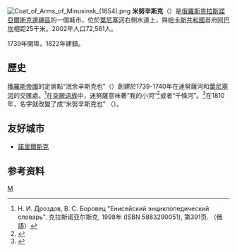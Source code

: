 [[File:Coat_of_Arms_of_Minusinsk_(1854).png|right]]
'''米努辛斯克'''（{{lang|ru|Минуси́нск}}）是[[俄羅斯|俄羅斯]][[克拉斯諾亞爾斯克邊疆區|克拉斯諾亞爾斯克邊疆區]]的一個城市，位於[[葉尼塞河|葉尼塞河]]右側水道上，與[[哈卡斯共和國|哈卡斯共和國]]首府[[阿巴坎|阿巴坎]]相距25千米。2002年人口72,561人。

1739年開埠，1822年建鎮。

==歷史==
[[俄羅斯帝國|俄羅斯帝國]]的定居點“泯余辛斯克也”（{{lang|ru|Минюсинское}}）創建於1739-1740年在迷努薩河和[[葉尼塞河|葉尼塞河]]的交匯處。<ref name="History01">Н. И. Дроздов, В. С. Боровец "Енисейский энциклопедический словарь". 克拉斯诺亚尔斯克,  1998年 (ISBN 5883290051), 第391页. （俄語）</ref>在[[突厥语族|突厥语族]]中，迷努薩意味著“我的小河”<ref>{{cite web|script-title=ru:Мой Красноярск|trans_title=My Krasnoyarsk|url=http://region.krasu.ru/cities/minusinsk|publisher=[[克拉斯诺亚尔斯克|克拉斯诺亚尔斯克]] Administration/[[西伯利亚联邦大学|西伯利亚联邦大学]] Internet Center|language=ru|accessdate=2009-08-24}}</ref>或者“千條河”。<ref>{{cite web|script-title=ru:Минусинск|trans_title=Minusinsk|url=http://rfdata.al.ru/auto/city/13/559.HTM|publisher=Народная энциклопедия городов и регионов России (俄羅斯城市與地區的人民百料全書)|language=ru|accessdate=2009-08-24}}</ref>在1810年，名字就改變了成“米努辛斯克也” （{{lang|ru|Минусинское}}）。

==友好城市==
* {{RUS}}[[諾里爾斯克|諾里爾斯克]] 

== 参考资料 ==
{{Reflist|colwidth=30em}}

{{coord|53|42|N|91|41|E|display=title}}
{{克拉斯諾亞爾斯克邊疆區城市}}
{{Authority control}}
[[Category:克拉斯諾亞爾斯克邊疆區城市|М]]